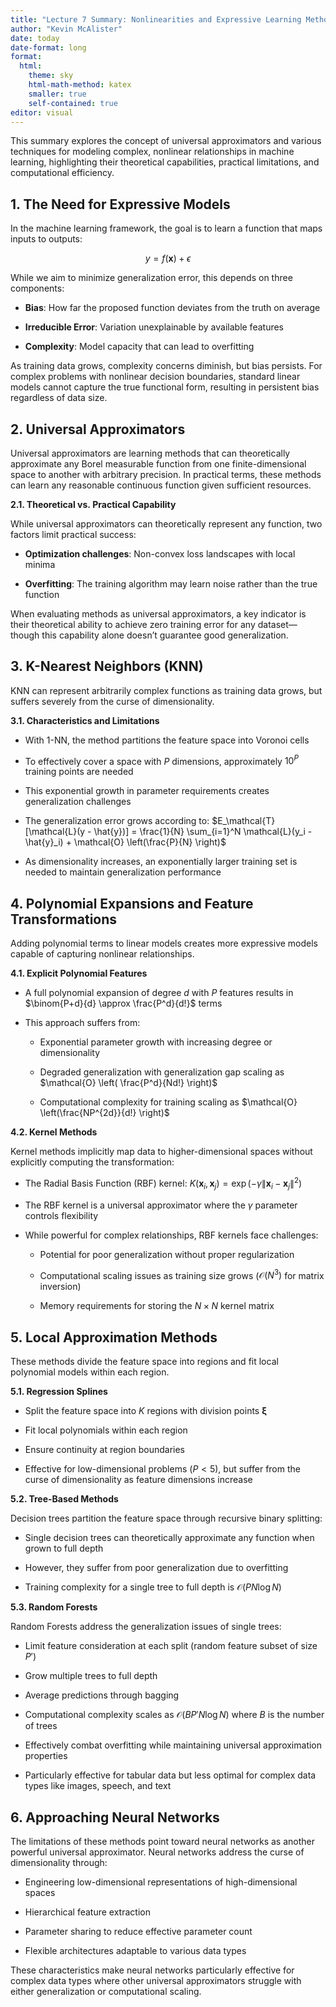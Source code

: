 ```yaml
---
title: "Lecture 7 Summary: Nonlinearities and Expressive Learning Methods"
author: "Kevin McAlister"
date: today
date-format: long
format:
  html:
    theme: sky
    html-math-method: katex
    smaller: true
    self-contained: true
editor: visual
---
```


This summary explores the concept of universal approximators and various techniques for modeling complex, nonlinear relationships in machine learning, highlighting their theoretical capabilities, practical limitations, and computational efficiency.

## 1. The Need for Expressive Models

In the machine learning framework, the goal is to learn a function that maps inputs to outputs:

$$y = f(\mathbf{x}) + \epsilon$$

While we aim to minimize generalization error, this depends on three components:

- **Bias**: How far the proposed function deviates from the truth on average

- **Irreducible Error**: Variation unexplainable by available features

- **Complexity**: Model capacity that can lead to overfitting

As training data grows, complexity concerns diminish, but bias persists. For complex problems with nonlinear decision boundaries, standard linear models cannot capture the true functional form, resulting in persistent bias regardless of data size.

## 2. Universal Approximators

Universal approximators are learning methods that can theoretically approximate any Borel measurable function from one finite-dimensional space to another with arbitrary precision. In practical terms, these methods can learn any reasonable continuous function given sufficient resources.

**2.1. Theoretical vs. Practical Capability**

While universal approximators can theoretically represent any function, two factors limit practical success:

- **Optimization challenges**: Non-convex loss landscapes with local minima

- **Overfitting**: The training algorithm may learn noise rather than the true function

When evaluating methods as universal approximators, a key indicator is their theoretical ability to achieve zero training error for any dataset—though this capability alone doesn't guarantee good generalization.

## 3. K-Nearest Neighbors (KNN)

KNN can represent arbitrarily complex functions as training data grows, but suffers severely from the curse of dimensionality.

**3.1. Characteristics and Limitations**

- With 1-NN, the method partitions the feature space into Voronoi cells

- To effectively cover a space with $P$ dimensions, approximately $10^P$ training points are needed

- This exponential growth in parameter requirements creates generalization challenges

- The generalization error grows according to: $E_\mathcal{T}[\mathcal{L}(y - \hat{y})] = \frac{1}{N} \sum_{i=1}^N \mathcal{L}(y_i - \hat{y}_i) + \mathcal{O} \left(\frac{P}{N} \right)$

- As dimensionality increases, an exponentially larger training set is needed to maintain generalization performance

## 4. Polynomial Expansions and Feature Transformations

Adding polynomial terms to linear models creates more expressive models capable of capturing nonlinear relationships.

**4.1. Explicit Polynomial Features**

- A full polynomial expansion of degree $d$ with $P$ features results in $\binom{P+d}{d} \approx \frac{P^d}{d!}$ terms

- This approach suffers from:

  - Exponential parameter growth with increasing degree or dimensionality

  - Degraded generalization with generalization gap scaling as $\mathcal{O} \left( \frac{P^d}{Nd!} \right)$

  - Computational complexity for training scaling as $\mathcal{O} \left(\frac{NP^{2d}}{d!} \right)$

**4.2. Kernel Methods**

Kernel methods implicitly map data to higher-dimensional spaces without explicitly computing the transformation:

- The Radial Basis Function (RBF) kernel: $K(\mathbf{x}_i, \mathbf{x}_j) = \exp(-\gamma \|\mathbf{x}_i - \mathbf{x}_j\|^2)$

- The RBF kernel is a universal approximator where the $\gamma$ parameter controls flexibility

- While powerful for complex relationships, RBF kernels face challenges:

  - Potential for poor generalization without proper regularization

  - Computational scaling issues as training size grows ($\mathcal{O}(N^3)$ for matrix inversion)

  - Memory requirements for storing the $N \times N$ kernel matrix

## 5. Local Approximation Methods

These methods divide the feature space into regions and fit local polynomial models within each region.

**5.1. Regression Splines**

- Split the feature space into $K$ regions with division points $\boldsymbol{\xi}$

- Fit local polynomials within each region

- Ensure continuity at region boundaries

- Effective for low-dimensional problems ($P < 5$), but suffer from the curse of dimensionality as feature dimensions increase

**5.2. Tree-Based Methods**

Decision trees partition the feature space through recursive binary splitting:

- Single decision trees can theoretically approximate any function when grown to full depth

- However, they suffer from poor generalization due to overfitting

- Training complexity for a single tree to full depth is $\mathcal{O}(P N \log N)$

**5.3. Random Forests**

Random Forests address the generalization issues of single trees:

- Limit feature consideration at each split (random feature subset of size $P'$)

- Grow multiple trees to full depth

- Average predictions through bagging

- Computational complexity scales as $\mathcal{O}(B P' N \log N)$ where $B$ is the number of trees

- Effectively combat overfitting while maintaining universal approximation properties

- Particularly effective for tabular data but less optimal for complex data types like images, speech, and text

## 6. Approaching Neural Networks

The limitations of these methods point toward neural networks as another powerful universal approximator. Neural networks address the curse of dimensionality through:

- Engineering low-dimensional representations of high-dimensional spaces

- Hierarchical feature extraction

- Parameter sharing to reduce effective parameter count

- Flexible architectures adaptable to various data types

These characteristics make neural networks particularly effective for complex data types where other universal approximators struggle with either generalization or computational scaling.
